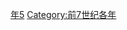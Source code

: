 {{Catnav|頁面分類|历史|歷史時代|年|前7世纪各年}}

{{catmore}}

[[Category:前650年代|年5]]
[[Category:前7世纪各年|Category:前7世纪各年]]